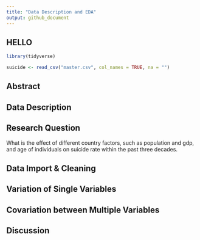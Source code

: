 ```yaml
---
title: "Data Description and EDA"
output: github_document
---
```


## HELLO

```r
library(tidyverse)

suicide <- read_csv("master.csv", col_names = TRUE, na = "")

```


## Abstract

## Data Description

## Research Question
What is the effect of different country factors, such as population and gdp, and age of individuals on suicide rate within the past three decades.

## Data Import & Cleaning


## Variation of Single Variables

## Covariation between Multiple Variables

## Discussion
